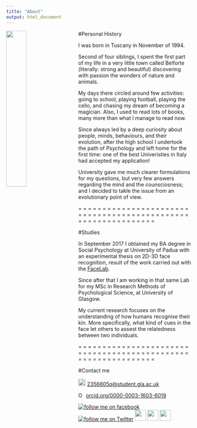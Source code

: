```yaml
---
title: "About"
output: html_document
---
```


<img src="images/profile.jpg" 
  style="width: 33%; 
       float: left;
       padding-right: 30px;
       padding-bottom: 1000px">
   
#Personal History
  
  I was born in Tuscany in November of 1994. 
  
  Second of four siblings, I spent the first part of my life in a very little town called Belforte (literally: strong and beautiful) discovering with passion the wonders of nature and animals. 
  
  My days there circled around few activities: going to school, playing football, playing the cello, and chasing my dream of becoming a magician. Also, I used to read lots of books, many more than what I manage to read now.
  
  Since always led by a deep curiosity about people, minds, behaviours, and their evolution, after the high school I undertook the path of Psychology and left home for the first time: one of the best Univeristies in Italy had accepted my application!
  
  University gave me much clearer formulations for my questions, but very few answers regarding the mind and the counsciosness; and I decided to takle the issue from an evolutionary point of view. 
  
= = = = = = = = = = = = = = = = = = = = = = = = = = = = = = = = = = = = = = = = = = = = = = = = = = = = = = = = = = = = = = 
  
#Studies
    
  In September 2017 I obtained my BA degree in Social Psychology at University of Padua with an experimental thesis on   2D-3D face recognition, result of the work carried out with the [FaceLab](facelab.org). 
  
  Since after that I am working in that same Lab for my MSc in Research Methods of Psychological Science, at University of Glasgow.

  My current research focuses on the understanding of how humans recognise their kin. More specifically, what kind of cues in the face let others to assest the relatedness between two individuals.
  
= = = = = = = = = = = = = = = = = = = = = = = = = = = = = = = = = = = = = = = = = = = = = = = = = = = = = = = = = = = = = = 
  
  
#Contact me
  
  <img src="images/mail.png"
 style="width: 20px"> [2356605q@student.gla.ac.uk](2356605q@student.gla.ac.uk)
  
 <a href="https://orcid.org/0000-0003-1603-6019" target="orcid.widget" rel="noopener noreferrer" style="vertical-align:top;"><img src="https://orcid.org/sites/default/files/images/orcid_16x16.png" style="width:1em;margin-right:.5em;" alt="ORCID iD icon">orcid.org/0000-0003-1603-6019</a>
 
 <a target="_blank" title="follow me on facebook" href="http://www.facebook.com/tommaso.querci.5"><img alt="follow me on facebook" src="https://c866088.ssl.cf3.rackcdn.com/assets/facebook30x30.png" border=0></a>     <a target="_blank" title="follow me on Twitter" href="http://www.twitter.com/tommy_oak"><img alt="follow me on Twitter" src="https://c866088.ssl.cf3.rackcdn.com/assets/twitter30x30.png" border=0></a> [<img src="images/RG_square_green.jpg"
 style="width: 30px">](https://www.researchgate.net/profile/Tommaso_Querci) [<img src="images/osf_logo.png"
 style="width: 30px">](https://www.osf.io/xj5kp)  [<img src="images/github-logo.png"
 style="width: 30px">](https://github.com/Quercit)